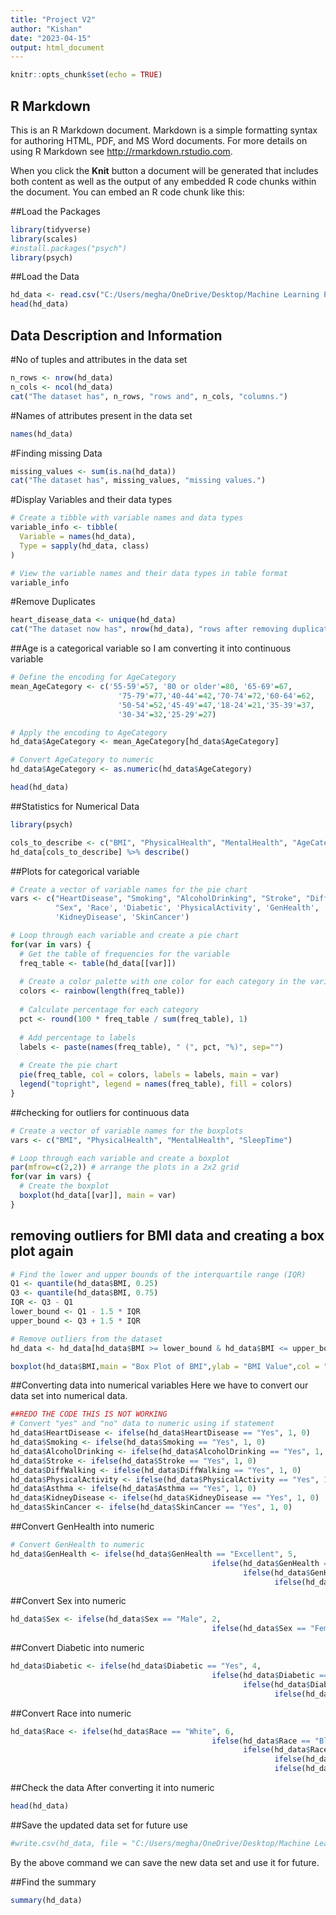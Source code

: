 ---
title: "Project V2"
author: "Kishan"
date: "2023-04-15"
output: html_document
---

```{r setup, include=FALSE}
knitr::opts_chunk$set(echo = TRUE)
```

## R Markdown

This is an R Markdown document. Markdown is a simple formatting syntax for authoring HTML, PDF, and MS Word documents. For more details on using R Markdown see <http://rmarkdown.rstudio.com>.

When you click the **Knit** button a document will be generated that includes both content as well as the output of any embedded R code chunks within the document. You can embed an R code chunk like this:


##Load the Packages

```{r}
library(tidyverse)
library(scales)
#install.packages("psych")
library(psych)
```

##Load the Data

```{r}
hd_data <- read.csv("C:/Users/megha/OneDrive/Desktop/Machine Learning Project/Heart_Disease_Data.csv")
head(hd_data)
```

## Data Description and Information

#No of tuples and attributes in the data set

```{r}
n_rows <- nrow(hd_data)
n_cols <- ncol(hd_data)
cat("The dataset has", n_rows, "rows and", n_cols, "columns.")
```

#Names of attributes present in the data set

```{r}
names(hd_data)

```

#Finding missing Data

```{r}
missing_values <- sum(is.na(hd_data))
cat("The dataset has", missing_values, "missing values.")
```

#Display Variables and their data types

```{r}
# Create a tibble with variable names and data types
variable_info <- tibble(
  Variable = names(hd_data),
  Type = sapply(hd_data, class)
)

# View the variable names and their data types in table format
variable_info
```

#Remove Duplicates

```{r}
heart_disease_data <- unique(hd_data)
cat("The dataset now has", nrow(hd_data), "rows after removing duplicates.")

```

##Age is a categorical variable so I am converting it into continuous variable

```{r}
# Define the encoding for AgeCategory
mean_AgeCategory <- c('55-59'=57, '80 or older'=80, '65-69'=67,
                        '75-79'=77,'40-44'=42,'70-74'=72,'60-64'=62,
                        '50-54'=52,'45-49'=47,'18-24'=21,'35-39'=37,
                        '30-34'=32,'25-29'=27)

# Apply the encoding to AgeCategory
hd_data$AgeCategory <- mean_AgeCategory[hd_data$AgeCategory]

# Convert AgeCategory to numeric
hd_data$AgeCategory <- as.numeric(hd_data$AgeCategory)
```

```{r}
head(hd_data)
```

##Statistics for Numerical Data 

```{r}
library(psych)

cols_to_describe <- c("BMI", "PhysicalHealth", "MentalHealth", "AgeCategory", "SleepTime")
hd_data[cols_to_describe] %>% describe()

```

##Plots for categorical variable 


```{r}
# Create a vector of variable names for the pie chart
vars <- c("HeartDisease", "Smoking", "AlcoholDrinking", "Stroke", "DiffWalking", 
          "Sex", 'Race', 'Diabetic', 'PhysicalActivity', 'GenHealth', 'Asthma', 
          'KidneyDisease', 'SkinCancer')

# Loop through each variable and create a pie chart
for(var in vars) {
  # Get the table of frequencies for the variable
  freq_table <- table(hd_data[[var]])
  
  # Create a color palette with one color for each category in the variable
  colors <- rainbow(length(freq_table))
  
  # Calculate percentage for each category
  pct <- round(100 * freq_table / sum(freq_table), 1)
  
  # Add percentage to labels
  labels <- paste(names(freq_table), " (", pct, "%)", sep="")
  
  # Create the pie chart
  pie(freq_table, col = colors, labels = labels, main = var)
  legend("topright", legend = names(freq_table), fill = colors)
}

```


##checking for outliers for continuous data

```{r}
# Create a vector of variable names for the boxplots
vars <- c("BMI", "PhysicalHealth", "MentalHealth", "SleepTime")

# Loop through each variable and create a boxplot
par(mfrow=c(2,2)) # arrange the plots in a 2x2 grid
for(var in vars) {
  # Create the boxplot
  boxplot(hd_data[[var]], main = var)
}

```

## removing outliers for BMI data and creating a box plot again

```{r}
# Find the lower and upper bounds of the interquartile range (IQR)
Q1 <- quantile(hd_data$BMI, 0.25)
Q3 <- quantile(hd_data$BMI, 0.75)
IQR <- Q3 - Q1
lower_bound <- Q1 - 1.5 * IQR
upper_bound <- Q3 + 1.5 * IQR

# Remove outliers from the dataset
hd_data <- hd_data[hd_data$BMI >= lower_bound & hd_data$BMI <= upper_bound,]
```


```{r}
boxplot(hd_data$BMI,main = "Box Plot of BMI",ylab = "BMI Value",col = "yellow",border = "blue",horizontal = FALSE)
```
##Converting data into numerical variables
Here we have to convert our data set into numerical data. 

```{r}
##REDO THE CODE THIS IS NOT WORKING
# Convert "yes" and "no" data to numeric using if statement
hd_data$HeartDisease <- ifelse(hd_data$HeartDisease == "Yes", 1, 0)
hd_data$Smoking <- ifelse(hd_data$Smoking == "Yes", 1, 0)
hd_data$AlcoholDrinking <- ifelse(hd_data$AlcoholDrinking == "Yes", 1, 0)
hd_data$Stroke <- ifelse(hd_data$Stroke == "Yes", 1, 0)
hd_data$DiffWalking <- ifelse(hd_data$DiffWalking == "Yes", 1, 0)
hd_data$PhysicalActivity <- ifelse(hd_data$PhysicalActivity == "Yes", 1, 0)
hd_data$Asthma <- ifelse(hd_data$Asthma == "Yes", 1, 0)
hd_data$KidneyDisease <- ifelse(hd_data$KidneyDisease == "Yes", 1, 0)
hd_data$SkinCancer <- ifelse(hd_data$SkinCancer == "Yes", 1, 0)
```


##Convert GenHealth into numeric

```{r}
# Convert GenHealth to numeric
hd_data$GenHealth <- ifelse(hd_data$GenHealth == "Excellent", 5,
                                             ifelse(hd_data$GenHealth == "Very good", 4,
                                                    ifelse(hd_data$GenHealth == "Good", 3,
                                                           ifelse(hd_data$GenHealth == "Fair", 2, 1))))
```

##Convert Sex into numeric

```{r}
hd_data$Sex <- ifelse(hd_data$Sex == "Male", 2,
                                             ifelse(hd_data$Sex == "Female", 1,0))
```

##Convert Diabetic into numeric

```{r}
hd_data$Diabetic <- ifelse(hd_data$Diabetic == "Yes", 4,
                                             ifelse(hd_data$Diabetic == "No", 3,
                                                    ifelse(hd_data$Diabetic == "No, borderline diabetes", 2,
                                                           ifelse(hd_data$Diabetic == "Yes (during pregnancy)", 1, 0))))
```

##Convert Race into numeric

```{r}
hd_data$Race <- ifelse(hd_data$Race == "White", 6,
                                             ifelse(hd_data$Race == "Black", 5,
                                                    ifelse(hd_data$Race == "Asian", 4,
                                                           ifelse(hd_data$Race == "Hispanic", 3,
                                                           ifelse(hd_data$Race == "American Indian/Alaskan Native", 2, 1)))))
```


##Check the data After converting it into numeric

```{r}
head(hd_data)
```

##Save the updated data set for future use

```{r}
#write.csv(hd_data, file = "C:/Users/megha/OneDrive/Desktop/Machine Learning Project/heart_disease_data_v2.csv", row.names = FALSE)
```
By the above command we can save the new data set and use it for future.

##Find the summary 

```{r}
summary(hd_data)
```





